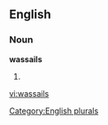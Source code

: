 ==English==

===Noun===
'''wassails'''

# {{plural of|[[wassail]]}}

[[Category:English plurals]]

[[vi:wassails]]
